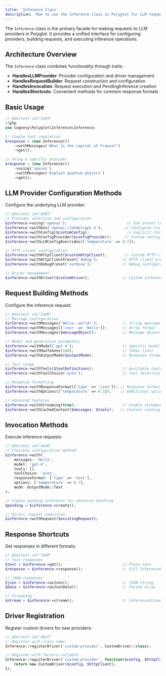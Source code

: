 ```yaml
---
title: 'Inference Class'
description: 'How to use the Inference class in Polyglot for LLM requests'
---
```


The `Inference` class is the primary facade for making requests to LLM providers in Polyglot.
It provides a unified interface for configuring providers, building requests, and executing inference operations.


## Architecture Overview

The `Inference` class combines functionality through traits:
- **HandlesLLMProvider**: Provider configuration and driver management
- **HandlesRequestBuilder**: Request construction and configuration  
- **HandlesInvocation**: Request execution and PendingInference creation
- **HandlesShortcuts**: Convenient methods for common response formats


## Basic Usage

```php
// @doctest id="3ab4"
<?php
use Cognesy\Polyglot\Inference\Inference;

// Simple text completion
$response = (new Inference())
    ->withMessages('What is the capital of France?')
    ->get();

// Using a specific provider
$response = (new Inference())
    ->using('openai')
    ->withMessages('Explain quantum physics')
    ->get();
```


## LLM Provider Configuration Methods

Configure the underlying LLM provider:

```php
// @doctest id="dd95"
// Provider selection and configuration
$inference->using('openai');                           // Use preset configuration
$inference->withDsn('openai://model=gpt-4');          // Configure via DSN
$inference->withConfig($customConfig);                 // Explicit configuration
$inference->withConfigProvider($configProvider);      // Custom config provider
$inference->withLLMConfigOverrides(['temperature' => 0.7]);

// HTTP client configuration
$inference->withHttpClient($customHttpClient);        // Custom HTTP client
$inference->withHttpClientPreset('debug');           // HTTP client preset
$inference->withDebugPreset('verbose');              // Debug configuration

// Driver management
$inference->withDriver($customDriver);               // Custom inference driver
```


## Request Building Methods

Configure the inference request:

```php
// @doctest id="2a00"
// Message configuration
$inference->withMessages('Hello, world!');           // String message
$inference->withMessages(['user' => 'Hello']);       // Array format
$inference->withMessages($messageObject);            // Message object

// Model and generation parameters
$inference->withModel('gpt-4');                      // Specific model
$inference->withMaxTokens(100);                      // Token limit
$inference->withOutputMode($outputMode);             // Response format mode

// Tool usage
$inference->withTools($toolDefinitions);             // Available tools
$inference->withToolChoice('auto');                  // Tool selection strategy

// Response formatting
$inference->withResponseFormat(['type' => 'json']); // Response format
$inference->withOptions(['temperature' => 0.5]);    // Additional options

// Advanced features
$inference->withStreaming(true);                     // Enable streaming
$inference->withCachedContext($messages, $tools);   // Context caching
```


## Invocation Methods

Execute inference requests:

```php
// @doctest id="abd6"
// Flexible configuration method
$inference->with(
    messages: 'Hello',
    model: 'gpt-4',
    tools: [],
    toolChoice: 'auto',
    responseFormat: ['type' => 'text'],
    options: ['temperature' => 0.7],
    mode: OutputMode::Text
);

// Create pending inference for advanced handling
$pending = $inference->create();

// Direct request execution
$inference->withRequest($existingRequest);
```


## Response Shortcuts

Get responses in different formats:

```php
// @doctest id="7ed9"
// Text responses
$text = $inference->get();                           // Plain text
$response = $inference->response();                  // Full InferenceResponse object

// JSON responses  
$json = $inference->asJson();                        // JSON string
$data = $inference->asJsonData();                    // Parsed array

// Streaming
$stream = $inference->stream();                      // InferenceStream object
```


## Driver Registration

Register custom drivers for new providers:

```php
// @doctest id="d6e2"
// Register with class name
Inference::registerDriver('custom-provider', CustomDriver::class);

// Register with factory callable
Inference::registerDriver('custom-provider', function($config, $httpClient) {
    return new CustomDriver($config, $httpClient);
});
```

